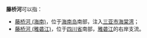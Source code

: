 '''藤桥河'''可以指：
*[[藤桥河_(海南)|藤桥河 (海南)]]，位于[[海南岛|海南岛]]南部，注入[[三亚市|三亚市]][[海棠湾|海棠湾]]；
*[[藤桥河_(雅砻江)|藤桥河 (雅砻江)]]，位于[[四川省|四川省]]南部，[[雅砻江|雅砻江]]的右岸支流。


{{disambig|T|Cat=三字中国地名消歧义}}